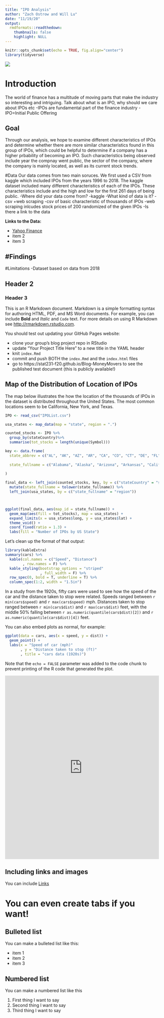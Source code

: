 ```yaml
---
title: "IPO Analysis"
author: "Zach Ostrow and Will Lu"
date: "11/19/20"
output:
  rmdformats::readthedown:
    thumbnails: false
    highlight: NULL
---
```


```r
knitr::opts_chunk$set(echo = TRUE, fig.align="center")
library(tidyverse)
```
![](https://www.pymnts.com/wp-content/uploads/2020/09/IPO-Canada.jpg)

# Introduction

The world of finance has a multitude of moving parts that make the industry so interesting and intriguing. 
Talk about what is an IPO, why should we care about IPOs etc
-IPOs are fundamental part of the finance industry
-IPO=Initial Public Offering

## Goal
Through our analysis, we hope to examine different characteristics of IPOs and determine whether there are more similar characteristics found in this group of IPOs, which could be helpful to determine if a company has a higher prbability of becoming an IPO. Such characteristics being observed include year the compnay went public, the sector of the company, where the company is mainly located, as well as its current stock trends.

#Data
Our data comes from two main soruces. We first used a CSV from kaggle which included IPOs from the years 1996 to 2018. The kaggle dataset included many different characteristics of each of the IPOs. These characteristics include and the high and low for the first 261 days of being public.
-Where did your data come from?
  -kaggle
-What kind of data is it?
  -csv +web scraping
      -csv of basic characteristic of thousands of IPOs
      -web scraping inlcudes stock prices of 200 randomized of the given IPOs
-Is there a link to the data

**Links to the Data:**

- [Yahoo Finance](https://finance.yahoo.com)
- item 2
- item 3

#Findings
-

#Limitations
-Dataset based on data from 2018


## Header 2

### Header 3

This is an R Markdown document. Markdown is a simple formatting syntax for authoring HTML, PDF, and MS Word documents. For example, you can include **Bold** and _Italic_ and `Code` text.  For more details on using R Markdown see <http://rmarkdown.rstudio.com>.

You should test out updating your GitHub Pages website:

- clone your group's blog project repo in RStudio
- update "Your Project Title Here" to a new title in the YAML header
- knit `index.Rmd` 
- commit and push BOTH the `index.Rmd` and the `index.html` files
- go to https://stat231-f20.github.io/Blog-MoneyMovers to see the published test document (this is publicly available!)

## Map of the Distribution of Location of IPOs

The map below illustrates the how the location of the thousands of IPOs in the dataset is distributed throughout the United States. The most common locations seem to be California, New York, and Texas.

```r
IPO <- read_csv("IPOList.csv")

usa_states <- map_data(map = "state", region = ".") 

counted_stocks <- IPO %>%
  group_by(stateCountry)%>%
  summarise(tot_stocks = length(unique(Symbol)))

key <- data.frame(
  state_abbrev = c("AL", "AK", "AZ", "AR", "CA", "CO", "CT", "DE", "FL", "GA", "HI", "ID", "IL", "IN", "IA", "KS", "KY", "LA", "ME", "MD", "MA", "MI", "MN", "MS", "MO", "MT", "NE", "NV", "NH", "NJ", "NM", "NY", "NC", "ND", "OH", "OK", "OR", "PA", "RI", "SC", "SD", "TN", "TX", "UT", "VT", "VA", "WA", "WV", "WI", "WY"),
  
  state_fullname = c("Alabama", "Alaska", "Arizona", "Arkansas", "California", "Colorado", "Connecticut", "Delaware", "Florida", "Georgia", "Hawaii", "Idaho", "Illinois", "Indiana", "Iowa", "Kansas", "Kentucky", "Louisiana", "Maine", "Maryland", "Massachusetts", "Michigan", "Minnesota", "Mississippi", "Missouri", "Montana", "Nebraska", "Nevada", "New Hampshire", "New Jersey", "New Mexico", "New York", "North Carolina", "North Dakota", "Ohio", "Oklahoma", "Oregon", "Pennsylvania", "Rhode Island", "South Carolina", "South Dakota", "Tennessee", "Texas", "Utah", "Vermont", "Virginia", "Washington", "West Virginia", "Wisconsin", "Wyoming")
  
)

final_data <- left_join(counted_stocks, key, by = c("stateCountry" = "state_abbrev"))%>%
  mutate(state_fullname = tolower(state_fullname)) %>%
  left_join(usa_states, by = c("state_fullname" = "region"))



ggplot(final_data, aes(map_id = state_fullname)) +
  geom_map(aes(fill = tot_stocks), map = usa_states) +
  expand_limits(x = usa_states$long, y = usa_states$lat) + 
  theme_void() +
  coord_fixed(ratio = 1.3) +
  labs(fill = "Number of IPOs by US State")
```

Let's clean up the format of that output:

```r
library(kableExtra)
summary(cars) %>%
  kable(col.names = c("Speed", "Distance")
        , row.names = F) %>%
  kable_styling(bootstrap_options = "striped"
                , full_width = F) %>%
  row_spec(0, bold = T, underline = T) %>%
  column_spec(1:2, width = "1.5in") 
```

In a study from the 1920s, fifty cars were used to see how the speed of the car and the distance taken to stop were related.  Speeds ranged between `r min(cars$speed)` and `r max(cars$speed)` mph.  Distances taken to stop ranged between `r min(cars$dist)` and `r max(cars$dist)` feet, with the middle 50% falling between `r as.numeric(quantile(cars$dist)[2])` and `r as.numeric(quantile(cars$dist)[4])` feet.  

You can also embed plots as normal, for example:

```r
ggplot(data = cars, aes(x = speed, y = dist)) + 
  geom_point() + 
  labs(x = "Speed of car (mph)"
       , y = "Distance taken to stop (ft)"
       , title = "cars data (1920s)")
```

Note that the `echo = FALSE` parameter was added to the code chunk to prevent printing of the R code that generated the plot.

<iframe height="600" width="100%" frameborder="no" title="Analysis" src="https://zostrow.shinyapps.io/Blog-MoneyMovers/"> </iframe>

## Including links and images

You can include [Links](https://www.datadreaming.org/post/r-markdown-theme-gallery/)


# You can even create tabs if you want! {.tabset .tabset-fade .tabset-pills}

## Bulleted list

You can make a bulleted list like this:

- item 1
- item 2
- item 3


## Numbered list

You can make a numbered list like this

1. First thing I want to say
2. Second thing I want to say
3. Third thing I want to say

